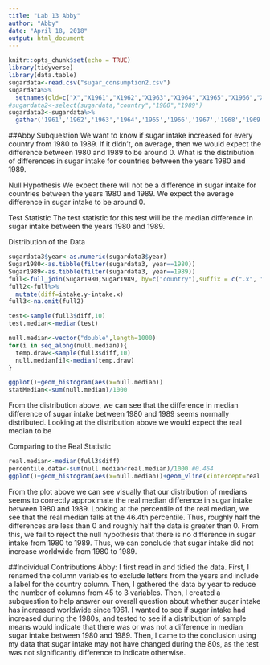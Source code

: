 ---
title: "Lab 13 Abby"
author: "Abby"
date: "April 18, 2018"
output: html_document
---

```{r setup, include=FALSE}
knitr::opts_chunk$set(echo = TRUE)
library(tidyverse)
library(data.table)
sugardata<-read.csv("sugar_consumption2.csv")
sugardata%>%
  setnames(old=c("X","X1961","X1962","X1963","X1964","X1965","X1966","X1967","X1968","X1969","X1970","X1971","X1972","X1973","X1974","X1975","X1976","X1977","X1978","X1979","X1980","X1981","X1982","X1983","X1984","X1985","X1986","X1987","X1988","X1989","X1990","X1991","X1992","X1993","X1994","X1995","X1996","X1997","X1998","X1999","X2000","X2001","X2002","X2003","X2004"), new=c("country", "1961","1962","1963","1964","1965","1966","1967","1968","1969","1970","1971","1972","1973","1974","1975","1976","1977","1978","1979","1980","1981","1982","1983","1984","1985","1986","1987","1988","1989","1990","1991","1992","1993","1994","1995","1996","1997","1998","1999","2000","2001","2002","2003","2004"))
#sugardata2<-select(sugardata,"country","1980","1989")
sugardata3<-sugardata%>%
  gather('1961','1962','1963','1964','1965','1966','1967','1968','1969','1970','1971','1972','1973','1974','1975','1976','1977','1978','1979','1980','1981','1982','1983','1984','1985','1986','1987','1988','1989','1990','1991','1992','1993','1994','1995','1996','1997','1998','1999','2000','2001','2002','2003','2004',key="year",value="intake")
```

##Abby
Subquestion
We want to know if sugar intake increased for every country from 1980 to 1989. If it didn't, on average, then we would expect the difference between 1980 and 1989 to be around 0. What is the distribution of differences in sugar intake for countries between the years 1980 and 1989.

Null Hypothesis
We expect there will not be a difference in sugar intake for countries between the years 1980 and 1989. We expect the average difference in sugar intake to be around 0. 

Test Statistic
The test statistic for this test will be the median difference in sugar intake between the years 1980 and 1989. 

Distribution of the Data
```{r}
sugardata3$year<-as.numeric(sugardata3$year)
Sugar1980<-as.tibble(filter(sugardata3, year==1980))
Sugar1989<-as.tibble(filter(sugardata3, year==1989))
full<-full_join(Sugar1980,Sugar1989, by=c("country"),suffix = c(".x", ".y"))
full2<-full%>%
  mutate(diff=intake.y-intake.x)
full3<-na.omit(full2)

test<-sample(full3$diff,10)
test.median<-median(test)

null.median<-vector("double",length=1000)
for(i in seq_along(null.median)){
  temp.draw<-sample(full3$diff,10)
  null.median[i]<-median(temp.draw)
}

ggplot()+geom_histogram(aes(x=null.median))
statMedian<-sum(null.median)/1000
```

From the distribution above, we can see that the difference in median difference of sugar intake between 1980 and 1989 seems normally distributed. Looking at the distribution above we would expect the real median to be 

Comparing to the Real Statistic
```{r}
real.median<-median(full3$diff)
percentile.data<-sum(null.median<real.median)/1000 #0.464
ggplot()+geom_histogram(aes(x=null.median))+geom_vline(xintercept=real.median, color="green")
```

From the plot above we can see visually that our distribution of medians seems to correctly approximate the real median difference in sugar intake between 1980 and 1989. Looking at the percentile of the real median, we see that the real median falls at the 46.4th percentile. Thus, roughly half the differences are less than 0 and roughly half the data is greater than 0. From this, we fail to reject the null hypothesis that there is no difference in sugar intake from 1980 to 1989. Thus, we can conclude that sugar intake did not increase worldwide from 1980 to 1989. 

##Individual Contributions
Abby: I first read in and tidied the data. First, I renamed the column variables to exclude letters from the years and include a label for the country column. Then, I gathered the data by year to reduce the number of columns from 45 to 3 variables. Then, I created a subquestion to help answer our overall question about whether sugar intake has increased worldwide since 1961. I wanted to see if sugar intake had increased during the 1980s, and tested to see if a distribution of sample means would indicate that there was or was not a difference in median sugar intake between 1980 and 1989. Then, I came to the conclusion using my data that sugar intake may not have changed during the 80s, as the test was not significantly difference to indicate otherwise. 